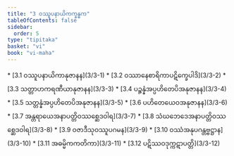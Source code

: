 ```yaml
---
title: "3 ဝဿူပနာယိကက္ခန္ဓက"
tableOfContents: false
sidebar:
  order: 5
type: "tipitaka"
basket: "vi"
book: "vi-maha"
---
```



<DynamicBreadcrumb />



<TableOfContents book="vi-maha" section="3">
* [3.1 ဝဿူပနာယိကာနုဇာနန](3/3-1)
* [3.2 ဝဿာနေစာရိကာပဋိက္ခေပါဒိ](3/3-2)
* [3.3 သတ္တာဟကရဏီယာနုဇာနန](3/3-3)
* [3.4 ပဉ္စန္နံအပ္ပဟိတေပိအနုဇာနန](3/3-4)
* [3.5 သတ္တန္နံအပ္ပဟိတေပိအနုဇာနန](3/3-5)
* [3.6 ပဟိတေယေဝအနုဇာနန](3/3-6)
* [3.7 အန္တရာယေအနာပတ္တိဝဿစ္ဆေဒဝါရ](3/3-7)
* [3.8 သံဃဘေဒေအနာပတ္တိဝဿစ္ဆေဒဝါရ](3/3-8)
* [3.9 ဝဇာဒီသုဝဿူပဂမန](3/3-9)
* [3.10 ဝဿံအနုပဂန္တဗ္ဗဋ္ဌာန](3/3-10)
* [3.11 အဓမ္မိကကတိကာ](3/3-11)
* [3.12 ပဋိဿဝဒုက္ကဋာပတ္တိ](3/3-12)
</TableOfContents>